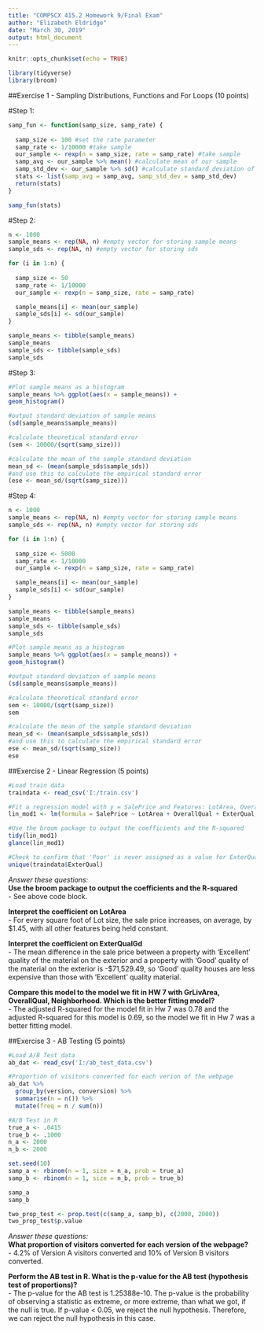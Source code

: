 ```yaml
---
title: "COMPSCX 415.2 Homework 9/Final Exam"
author: "Elizabeth Eldridge"
date: "March 30, 2019"
output: html_document
---
```


```r
knitr::opts_chunk$set(echo = TRUE)

library(tidyverse)
library(broom)
```

##Exercise 1 - Sampling Distributions, Functions and For Loops (10 points)

#Step 1:
```r
samp_fun <- function(samp_size, samp_rate) {
  
  samp_size <- 100 #set the rate parameter
  samp_rate <- 1/10000 #take sample
  our_sample <- rexp(n = samp_size, rate = samp_rate) #take sample
  samp_avg <- our_sample %>% mean() #calculate mean of our sample
  samp_std_dev <- our_sample %>% sd() #calculate standard deviation of our sample
  stats <- list(samp_avg = samp_avg, samp_std_dev = samp_std_dev)
  return(stats)
}

samp_fun(stats)
```
#Step 2:
```r
n <- 1000
sample_means <- rep(NA, n) #empty vector for storing sample means
sample_sds <- rep(NA, n) #empty vector for storing sds

for (i in 1:n) {
  
  samp_size <- 50
  samp_rate <- 1/10000
  our_sample <- rexp(n = samp_size, rate = samp_rate)

  sample_means[i] <- mean(our_sample)
  sample_sds[i] <- sd(our_sample)
}

sample_means <- tibble(sample_means)
sample_means
sample_sds <- tibble(sample_sds)
sample_sds
```
#Step 3:
```r
#Plot sample means as a histogram
sample_means %>% ggplot(aes(x = sample_means)) +
geom_histogram()

#output standard deviation of sample means
(sd(sample_means$sample_means))

#calculate theoretical standard error
(sem <- 10000/(sqrt(samp_size)))

#calculate the mean of the sample standard deviation
mean_sd <- (mean(sample_sds$sample_sds))
#and use this to calculate the empirical standard error
(ese <- mean_sd/(sqrt(samp_size)))
```
#Step 4:
```r
n <- 1000
sample_means <- rep(NA, n) #empty vector for storing sample means
sample_sds <- rep(NA, n) #empty vector for storing sds

for (i in 1:n) {
  
  samp_size <- 5000
  samp_rate <- 1/10000
  our_sample <- rexp(n = samp_size, rate = samp_rate)

  sample_means[i] <- mean(our_sample)
  sample_sds[i] <- sd(our_sample)
}

sample_means <- tibble(sample_means)
sample_means
sample_sds <- tibble(sample_sds)
sample_sds

#Plot sample means as a histogram
sample_means %>% ggplot(aes(x = sample_means)) +
geom_histogram()

#output standard deviation of sample means
(sd(sample_means$sample_means))

#calculate theoretical standard error
sem <- 10000/(sqrt(samp_size))
sem

#calculate the mean of the sample standard deviation
mean_sd <- (mean(sample_sds$sample_sds))
#and use this to calculate the empirical standard error
ese <- mean_sd/(sqrt(samp_size))
ese

```
##Exercise 2 - Linear Regression (5 points)
```r
#Load train data
traindata <- read_csv('I:/train.csv')

#Fit a regression model with y = SalePrice and Features: LotArea, OverallQual, ExterQual
lin_mod1 <- lm(formula = SalePrice ~ LotArea + OverallQual + ExterQual, data = traindata)

#Use the broom package to output the coefficients and the R-squared
tidy(lin_mod1) 
glance(lin_mod1)

#Check to confirm that 'Poor' is never assigned as a value for ExterQual in this dataset, reference level in model is 'Excellent'
unique(traindata$ExterQual)
```

*Answer these questions:* <br />
**Use the broom package to output the coefficients and the R-squared** <br />
- See above code block.

**Interpret the coefficient on LotArea** <br />
- For every square foot of Lot size, the sale price increases, on average, by $1.45, with all other features being held constant.

**Interpret the coefficient on ExterQualGd** <br />
- The mean difference in the sale price between a property with 'Excellent' quality of the material on the exterior and a property with 'Good' quality of the material on the exterior is -$71,529.49, so 'Good' quality houses are less expensive than those with 'Excellent' quality material.

**Compare this model to the model we fit in HW 7 with GrLivArea, OverallQual, Neighborhood. Which
is the better fitting model?** <br />
- The adjusted R-squared for the model fit in Hw 7 was 0.78 and the adjusted R-squared for this model is 0.69, so the model we fit in Hw 7 was a better fitting model.

##Exercise 3 - AB Testing (5 points)
```r
#Load A/B Test data
ab_dat <- read_csv('I:/ab_test_data.csv')

#Proportion of visitors converted for each verion of the webpage
ab_dat %>%
  group_by(version, conversion) %>%
  summarise(n = n()) %>%
  mutate(freq = n / sum(n))

#A/B Test in R
true_a <- .0415
true_b <- .1000
n_a <- 2000
n_b <- 2000

set.seed(10)
samp_a <- rbinom(n = 1, size = n_a, prob = true_a)
samp_b <- rbinom(n = 1, size = n_b, prob = true_b)

samp_a
samp_b

two_prop_test <- prop.test(c(samp_a, samp_b), c(2000, 2000))
two_prop_test$p.value

```

*Answer these questions:*  <br />
**What proportion of visitors converted for each version of the webpage?** <br />
- 4.2% of Version A visitors converted and 10% of Version B visitors converted.

**Perform the AB test in R. What is the p-value for the AB test (hypothesis test of proportions)?**  <br />
- The p-value for the AB test is  1.25388e-10. The p-value is the probability of observing a statistic as extreme, or more extreme, than what we got, if the null is true. If p-value < 0.05, we reject the null hypothesis. Therefore, we can reject the null hypothesis in this case.











